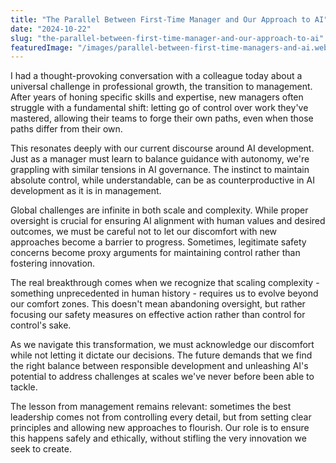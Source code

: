 ```yaml
---
title: "The Parallel Between First-Time Manager and Our Approach to AI"
date: "2024-10-22"
slug: "the-parallel-between-first-time-manager-and-our-approach-to-ai"
featuredImage: "/images/parallel-between-first-time-managers-and-ai.webp"
---
```

I had a thought-provoking conversation with a colleague today about a universal challenge in professional growth, the transition to management. After years of honing specific skills and expertise, new managers often struggle with a fundamental shift: letting go of control over work they've mastered, allowing their teams to forge their own paths, even when those paths differ from their own.

This resonates deeply with our current discourse around AI development. Just as a manager must learn to balance guidance with autonomy, we're grappling with similar tensions in AI governance. The instinct to maintain absolute control, while understandable, can be as counterproductive in AI development as it is in management.

Global challenges are infinite in both scale and complexity. While proper oversight is crucial for ensuring AI alignment with human values and desired outcomes, we must be careful not to let our discomfort with new approaches become a barrier to progress. Sometimes, legitimate safety concerns become proxy arguments for maintaining control rather than fostering innovation.

The real breakthrough comes when we recognize that scaling complexity - something unprecedented in human history - requires us to evolve beyond our comfort zones. This doesn't mean abandoning oversight, but rather focusing our safety measures on effective action rather than control for control's sake.

As we navigate this transformation, we must acknowledge our discomfort while not letting it dictate our decisions. The future demands that we find the right balance between responsible development and unleashing AI's potential to address challenges at scales we've never before been able to tackle.

The lesson from management remains relevant: sometimes the best leadership comes not from controlling every detail, but from setting clear principles and allowing new approaches to flourish. Our role is to ensure this happens safely and ethically, without stifling the very innovation we seek to create.

